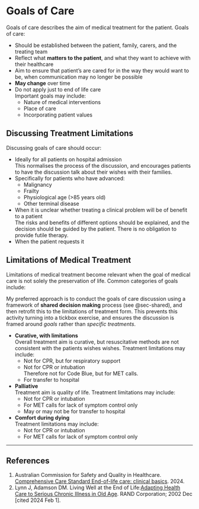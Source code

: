# Goals of Care

Goals of care describes the aim of medical treatment for the patient. Goals of care:

* Should be established between the patient, family, carers, and the treating team
* Reflect what **matters to the patient**, and what they want to achieve with their healthcare
* Aim to ensure that patient's are cared for in the way they would want to be, when communication may no longer be possible
* **May change** over time
* Do not apply just to end of life care\
Important goals may include:
    * Nature of medical interventions
    * Place of care
    * Incorporating patient values


## Discussing Treatment Limitations

Discussing goals of care should occur:

* Ideally for all patients on hospital admission\
This normalises the process of the discussion, and encourages patients to have the discussion talk about their wishes with their families.
* Specifically for patients who have advanced:
    * Malignancy
    * Frailty
    * Physiological age (>85 years old)
    * Other terminal disease
* When it is unclear whether treating a clinical problem will be of benefit to a patient\
The risks and benefits of different options should be explained, and the decision should be guided by the patient. There is no obligation to provide futile therapy.
* When the patient requests it


## Limitations of Medical Treatment

Limitations of medical treatment become relevant when the goal of medical care is not solely the preservation of life. Common categories of goals include:

:::column-margin
My preferred approach is to conduct the goals of care discussion using a framework of **shared decision making** process (see @sec-shared), and then retrofit this to the limitations of treatment form. This prevents this activity turning into a tickbox exercise, and ensures the discussion is framed around *goals* rather than *specific treatments*.
:::

* **Curative, with limitations**\
Overall treatment aim is curative, but resuscitative methods are not consistent with the patients wishes wishes. Treatment limitations may include:
    * Not for CPR, but for respiratory support
    * Not for CPR or intubation\
    Therefore not for Code Blue, but for MET calls.
    * For transfer to hospital
* **Palliative**\
Treatment aim is quality of life. Treatment limitations may include:
    * Not for CPR or intubation
    * For MET calls for lack of symptom control only
    * May or may not be for transfer to hospital
* **Comfort during dying**\
Treatment limitations may include:
    * Not for CPR or intubation
    * For MET calls for lack of symptom control only

---

## References

1. Australian Commission for Safety and Quality in Healthcare. [Comprehensive Care Standard End-of-life care: clinical basics](https://www.safetyandquality.gov.au/sites/default/files/2020-11/End-of-life%20care%20-%20clinical%20basics.pdf). 2024.
1. Lynn J, Adamson DM. Living Well at the End of Life:[ Adapting Health Care to Serious Chronic Illness in Old Age](https://www.rand.org/pubs/white_papers/WP137.html). RAND Corporation; 2002 Dec [cited 2024 Feb 1].